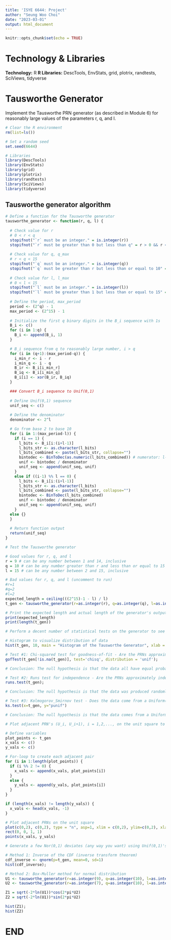 ```yaml
---
title: 'ISYE 6644: Project'
author: "Seung Woo Choi"
date: "2023-03-01"
output: html_document
---
```


```r
knitr::opts_chunk$set(echo = TRUE)
```

# Technology & Libraries
**Technology:** R
**R Libraries:** DescTools, EnvStats, grid, plotrix, randtests, SciViews, tidyverse

# Tausworthe Generator

Implement the Tausworthe PRN generator (as described in Module 6) for reasonably large values of the parameters r, q, and l.

```r
# Clear the R environment
rm(list=ls())

# Set a random seed
set.seed(6644)

```

```r
# Libraries
library(DescTools)
library(EnvStats)
library(grid)
library(plotrix)
library(randtests)
library(SciViews)
library(tidyverse)

```

## Tausworthe generator algorithm

```r
# Define a function for the Tausworthe generator
tausworthe_generator <- function(r, q, l) {
  
  # Check value for r
  # 0 < r < q
  stopifnot("`r` must be an integer." = is.integer(r))
  stopifnot("`r` must be greater than 0 but less than q" = r > 0 && r < q)
  
  # Check value for q, q_max
  # r < q < 15
  stopifnot("`q` must be an integer." = is.integer(q))
  stopifnot("`q` must be greater than r but less than or equal to 10" = q > r && q <= 15)
  
  # Check value for l, l_max
  # 0 < l < 15
  stopifnot("`l` must be an integer." = is.integer(l))
  stopifnot("`l` must be greater than 1 but less than or equal to 15" = l > 1 && l <= 15)
  
  # Define the period, max_period
  period <- (2^q) - 1
  max_period <- (2^15) - 1
  
  # Initialize the first q binary digits in the B_i sequence with 1s
  B_i <- c()
  for (i in 1:q) {
    B_i <- append(B_i, 1) 
  }

  # B_i sequence from q to reasonably large number, i > q
  for (i in (q+1):(max_period-q)) {
    i_min_r <- i - r 
    i_min_q <- i - q 
    B_ir <- B_i[i_min_r]
    B_iq <- B_i[i_min_q]
    B_i[i] <- xor(B_ir, B_iq)
  }

  ### Convert B_i sequence to Unif(0,1)
  
  # Define Unif(0,1) sequence
  unif_seq <- c()
  
  # Define the denominator
  denominator <- 2^l 

  # Go from base 2 to base 10
  for (i in 1:(max_period-l)) {
    if (i == 1) {
      l_bits <- B_i[i:(i+l-1)]
      l_bits_str <- as.character(l_bits)
      l_bits_combined <- paste(l_bits_str, collapse="")
      bintodec <- BinToDec(as.numeric(l_bits_combined)) # numerator: l-bits in base 2
      unif <- bintodec / denominator
      unif_seq <- append(unif_seq, unif)
    }
    else if ((i-1) %% l == 0) {
      l_bits <- B_i[i:(i+l-1)]
      l_bits_str <- as.character(l_bits)
      l_bits_combined <- paste(l_bits_str, collapse="")
      bintodec <- BinToDec(l_bits_combined)
      unif <- bintodec / denominator
      unif_seq <- append(unif_seq, unif)
    }
  else {}
  }
  
  # Return function output
  return(unif_seq)
}

```

```r
# Test the Tausworthe generator

# Good values for r, q, and l
r = 9 # can be any number between 1 and 14, inclusive
q = 10 # can be any number greater than r and less than or equal to 15
l = 15 # can be any number between 2 and 15, inclusive

# Bad values for r, q, and l (uncomment to run)
#r=1
#q=2
#l=2
expected_length = ceiling(((2^15)-1 - l) / l)
t_gen <- tausworthe_generator(r=as.integer(r), q=as.integer(q), l=as.integer(l))

# Print the expected length and actual length of the generator's output
print(expected_length)
print(length(t_gen))

```

```r
# Perform a decent number of statistical tests on the generator to see that it gives PRN's that are approximately i.i.d. Uniform (0,1)

# Histogram to visualize distribution of data
hist(t_gen, 10, main = "Histogram of the Tausworthe Generator", xlab = "Tausworthe Generator");

# Test #1: Chi-squared test for goodness-of-fit - Are the PRNs approximately Unif(0,1)?
gofTest(t_gen[!is.na(t_gen)], test='chisq', distribution = 'unif');

# Conclusion: The null hypothesis is that the data all have equal probabilities. The alternative is that the data do not have equal probabilities. Since the p-value of 1 is greater than 0.05, we fail to reject the null hypothesis that the data all have equal probabilities. This means that the data do have equal probabilities.

# Test #2: Runs test for independence - Are the PRNs approximately independent?
runs.test(t_gen);

# Conclusion: The null hypothesis is that the data was produced randomly. The alternative hypothesis is that the data was not produced randomly. Since the p-value of 0.3915 is greater than 0.05, we fail to reject the null hypothesis that the data was produced randomly. This means that the data was produced randomly.

# Test #3: Kolmogorov_Smirnov test - Does the data come from a Uniform(0,1) distribution?
ks.test(x=t_gen, y="punif")

# Conclusion: The null hypothesis is that the data comes from a Uniform(0,1) distribution, and the alternative hypothesis is that the data does not come from a Uniform(0,1) distribution. Since the p-value of 0.9998 is greater than 0.05, we fail to reject the null hypothesis that the data comes from a Uniform(0,1) distribution. This means that the data does come from a Uniform(0,1) distribution.

```

```r
# Plot adjacent PRN's (U_i, U_i+1), i = 1,2,..., on the unit square to see if there are any patterns

# Define variables
plot_points <- t_gen
x_vals <- c()
y_vals <- c()

# For-loop to create each adjacent pair
for (i in 1:length(plot_points)) {
  if (i %% 2 != 0) {
    x_vals <- append(x_vals, plot_points[i])
  }
  else {
    y_vals <- append(y_vals, plot_points[i])
  }
}

if (length(x_vals) != length(y_vals)) {
  x_vals <- head(x_vals, -1)
}

# Plot adjacent PRNs on the unit square
plot(c(0,2), c(0,2), type = "n", asp=1, xlim = c(0,2), ylim=c(0,2), xlab='x values', ylab='y values')
rect(0, 0, 1, 1) 
points(x_vals, y_vals)

```

```r
# Generate a few Nor(0,1) deviates (any way you want) using Unif(0,1)'s from your Tausworthe generator

# Method 1: Inverse of the CDF (inverse transform theorem)
cdf_inverse <- qnorm(p=t_gen, mean=0, sd=1)
hist(cdf_inverse);

# Method 2: Box-Muller method for normal distribution
U1 <- tausworthe_generator(r=as.integer(9), q=as.integer(10), l=as.integer(15))
U2 <- tausworthe_generator(r=as.integer(7), q=as.integer(10), l=as.integer(15))

Z1 = sqrt(-2*ln(U1))*cos(2*pi*U2)
Z2 = sqrt(-2*ln(U1))*sin(2*pi*U2)

hist(Z1);
hist(Z2)

```

# END
